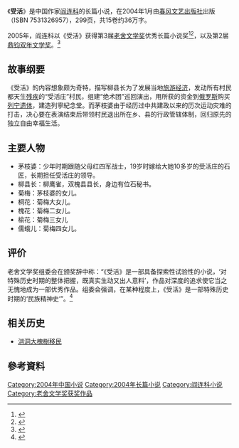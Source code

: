 {{Infobox Book 
  | name           = 受活
  | image          = [[File:shouhuo.jpg|200px]]
  | author         = [[阎连科|阎连科]]
  | country        = 中華人民共和國
  | language       = [[中文|中文]]
  | cover_artist   = 
  | series         = 
  | genre          = 狂想现实主义小說
  | publisher      = [[春风文艺出版社|春风文艺出版社]]
  | release_date   = 2004年1月
  | media_type     = 
  | pages          = 299
  | isbn           = 7531326957
  | preceded_by    = 
  | followed_by    = 
}}
《'''受活'''》是中国作家[[阎连科|阎连科]]的长篇小说，在2004年1月由[[春风文艺出版社|春风文艺出版社]]出版（ISBN 7531326957），299页，共15卷约36万字。

2005年，阎连科以《受活》获得第3届[[老舍文学奖|老舍文学奖]]优秀长篇小说奖<ref >{{cite web |url=http://www.8dou.net/html/newsshow_6494.shtml |language= |title=第三届老舍文学奖 阎连科《受活》获优秀长篇小说奖 |publisher=北京娱乐信报 |date=2005-01-16 |accessdate= |archive-url=https://web.archive.org/web/20161022022542/http://www.8dou.net/html/newsshow_6494.shtml |archive-date=2016-10-22 |dead-url=yes }}</ref><ref >{{cite web |url=http://culture.163.com/editor/news/050120/050120_108329.html |language= |title=老舍文学奖揭晓 《受活》获奖 |publisher=网易 |date=2005年1月20日 |accessdate= |archive-date=2016年10月22日 |archive-url=https://web.archive.org/web/20161022021826/http://culture.163.com/editor/news/050120/050120_108329.html |dead-url=no }}</ref>，以及第2届[[鼎钧双年文学奖|鼎钧双年文学奖]]。<ref >{{cite web |url=http://ent.sina.com.cn/x/2005-03-30/1139689787.html |language= |title=鼎钧双年文学奖揭晓 |publisher=京华时报 |date=2005年3月30日 |accessdate= |archive-date=2016-10-21 |archive-url=https://web.archive.org/web/20161021194345/http://ent.sina.com.cn/x/2005-03-30/1139689787.html |dead-url=no }}</ref>

== 故事纲要 ==
《受活》的内容想象颇为奇特，描写柳县长为了发展当地[[旅游|旅游]][[经济|经济]]，发动所有村民都天生[[残疾|残疾]]的“受活庄”村民，组建“绝术团”巡回演出，用所获的资金到[[俄罗斯|俄罗斯]]购买[[列宁|列宁]][[遗体|遗体]]，建造列寧紀念堂。而茅枝婆由于经历过中共建政以来的历次运动灾难的打击，决心要在表演结束后带领村民退出所在乡、县的行政管辖体制，回归原先的独立自由幸福生活。

== 主要人物 ==
*茅枝婆：少年时期跟随父母红四军战士，19岁时嫁给大她10多岁的受活庄的石匠，长期担任受活庄的领导。
*柳县长：柳鹰雀，双槐县县长，身边有位石秘书。
*菊梅：茅枝婆的女儿。
*桐花：菊梅大女儿。
*槐花：菊梅二女儿。
*榆花：菊梅三女儿
*儒蛾儿：菊梅四女儿。

== 评价 ==
老舍文学奖组委会在颁奖辞中称：“《受活》是一部具备探索性试验性的小说，‘对特殊历史时期的整体把握，既真实生动又出人意料’，作品对深度的追求使它当之无愧地成为一部优秀作品。组委会强调，在某种程度上，《受活》是一部特殊历史时期的‘民族精神史’”。<ref >{{cite web |url=http://product.china-pub.com/1752716 |language= |title=受活(第三届老舍文学奖优秀长篇小说唯一获奖作品) |publisher=互动出版网 |date= |accessdate=2016-10 |archive-url=https://web.archive.org/web/20161021200808/http://product.china-pub.com/1752716 |archive-date=2016-10-21 |dead-url=yes }}</ref>

== 相关历史 ==
*[[洪洞大槐樹移民|洪洞大槐樹移民]]

==參考資料==
<div class="references-small">
<references />
</div>

[[Category:2004年中国小说|Category:2004年中国小说]]
[[Category:2004年长篇小说|Category:2004年长篇小说]]
[[Category:阎连科小说|Category:阎连科小说]]
[[Category:老舍文学奖获奖作品|Category:老舍文学奖获奖作品]]